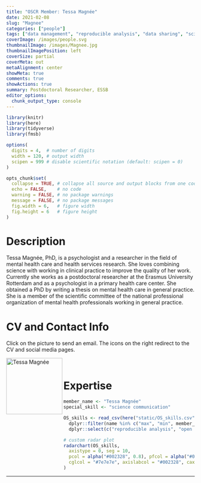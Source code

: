 ```yaml
---
title: "OSCR Member: Tessa Magnée"
date: 2021-02-08
slug: "Magnee"
categories: ["people"]
tags: ["data management", "reproducible analysis", "data sharing", "science communication", "school-essb"] # top 3 categories + unique + school
coverImage: /images/people.svg
thumbnailImage: /images/Magnee.jpg
thumbnailImagePosition: left
coverSize: partial
coverMeta: out
metaAlignment: center
showMeta: true
comments: true
showActions: true
summary: Postdoctoral Researcher, ESSB
editor_options: 
  chunk_output_type: console
---
```


```r

library(knitr)
library(here)
library(tidyverse)
library(fmsb)

options(
  digits = 4,  # number of digits
  width = 120, # output width
  scipen = 999 # disable scientific notation (default: scipen = 0)
)

opts_chunk$set(
  collapse = TRUE, # collapse all source and output blocks from one code chunk into a single block
  echo = FALSE,    # no code
  warning = FALSE, # no package warnings
  message = FALSE, # no package messages
  fig.width = 6,   # figure width
  fig.height = 6   # figure height
)

```

# Description

Tessa Magnée, PhD, is a psychologist and a researcher in the field of mental health care and health services research. She loves combining science with working in clinical practice to improve the quality of her work. Currently she works as a postdoctoral researcher at the Erasmus University Rotterdam and as a psychologist in a primary health care center. She obtained a PhD by writing a thesis on mental health care in general practice. She is a member of the scientific committee of the national professional organization of mental health professionals working in general practice.

# CV and Contact Info

Click on the picture to send an email. The icons on the right redirect to the CV and social media pages.

<!-- EMAIL -->
<p>
  <a href="mailto:magnee@essb.eur.nl">
  <img border="0" alt="Tessa Magnée" src="/images/Magnee.jpg" width="150" height="150" align="left">
  </a>
</p>

<!-- CV -->
<p align="center">
  <a href="https://nl.linkedin.com/in/tessamagnee" class="fa fa-file fa-2x" style="color:#00B969;">
  </a>
</p>

<!-- ORCID -->
<p align="center">
  <a href="https://orcid.org/0000-0002-6029-0906" class="ai ai-orcid fa-2x" style="color:#000000;">
  </a>
</p>

<!-- RESEARCHGATE -->
<p align="center">
  <a href="https://www.researchgate.net/profile/Tessa_Magnee" class="ai ai-researchgate fa-2x" style="color:#000000;">
  </a>
</p>

<BR>

# Expertise

```r

member_name <- "Tessa Magnée"
special_skill <- "science communication"

OS_skills <- read_csv(here("static/OS_skills.csv")) %>%
  dplyr::filter(name %in% c("max", "min", member_name)) %>%
  dplyr::select(c("reproducible analysis", "open source software", "open access", "data management", "preregistration", all_of(special_skill), "data sharing"))

# custom radar plot
radarchart(OS_skills,
  axistype = 0, seg = 10,
  pcol = alpha("#002328", 0.8), pfcol = alpha("#00B969", 0.6), plwd = 4, centerzero = TRUE, # polygon
  cglcol = "#7e7e7e", axislabcol = "#002328", caxislabels = seq(0, 10, 2), cglwd = 0.8 # grid
)

```

***



